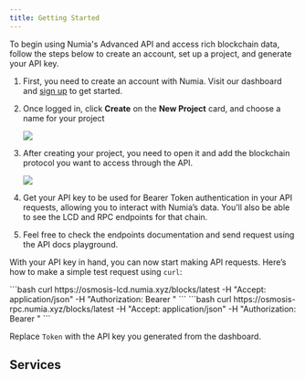 ```yaml
---
title: Getting Started
---
```


To begin using Numia's Advanced API and access rich blockchain data, follow the steps below to create an account, set up a project, and generate your API key.

1. First, you need to create an account with Numia. Visit our dashboard and [sign up](https://app.numia.xyz/login) to get started. 
2. Once logged in, click **Create** on the **New Project** card, and choose a name for your project
    
    <Image 
    src="/media/api/create-project.gif"
    />
3. After creating your project, you need to open it and add the blockchain protocol you want to access through the API. 
    
    <Image 
    src="/media/api/add-protocol.gif"
    />
4. Get your API key to be used for Bearer Token authentication in your API requests, allowing you to interact with Numia’s data. You'll also be able to see the LCD and RPC endpoints for that chain. 
5. Feel free to check the endpoints documentation and send request using the API docs playground. 

With your API key in hand, you can now start making API requests. Here’s how to make a simple test request using `curl`:

<Tabs>
  <TabItem value="lcd" label="Osmosis LCD" default>
    ```bash
    curl https://osmosis-lcd.numia.xyz/blocks/latest   
    -H "Accept: application/json"   
    -H "Authorization: Bearer <Token>"
    ```
  </TabItem>
  <TabItem value="rpc" label="Osmosis RPC">
    ```bash
    curl https://osmosis-rpc.numia.xyz/blocks/latest   
    -H "Accept: application/json"   
    -H "Authorization: Bearer <Token>"
    ```
  </TabItem>
</Tabs>

Replace `Token` with the API key you generated from the dashboard.

## Services

<CardList cols={4}>
<Card 
  title="Osmosis"
  link="/reference/osmosis/core-concepts#osmosis"
  icon="arrow-square-up-right"
  iconType="regular"
  iconSize="32px"
/>
<Card 
  title="Quasar"
  link="/reference/quasar/core-concepts#quasar"
  icon="arrow-square-up-right"
  iconType="regular"
  iconSize="32px"
/>
<Card 
  title="Prices"
  link="/reference/prices/get-astroport-pool"
  icon="arrow-square-up-right"
  iconType="regular"
  iconSize="32px"
/>
<Card 
  title="XION"
  link="/reference/xion/get-abstract-account-authenticators"
  icon="arrow-square-up-right"
  iconType="regular"
  iconSize="32px"
/>
<Card 
  title="Transactions by Address"
  link="/reference/TxByAddress/get-transactions-by-address"
  icon="arrow-square-up-right"
  iconType="regular"
  iconSize="32px"
/>
<Card 
  title="NumiaLenses"
  link="/lenses/whats-numia-lenses"
  icon="arrow-square-up-right"
  iconType="regular"
  iconSize="32px"
/>
<Card 
  title="NumiaAI"
  link="/ai/whats-numia-ai"
  icon="arrow-square-up-right"
  iconType="regular"
  iconSize="32px"
/>
<Card 
  title="Snapshot Tool"
  link="/lenses/whats-numia-lenses"
  icon="arrow-square-up-right"
  iconType="regular"
  iconSize="32px"
/>
</CardList>
